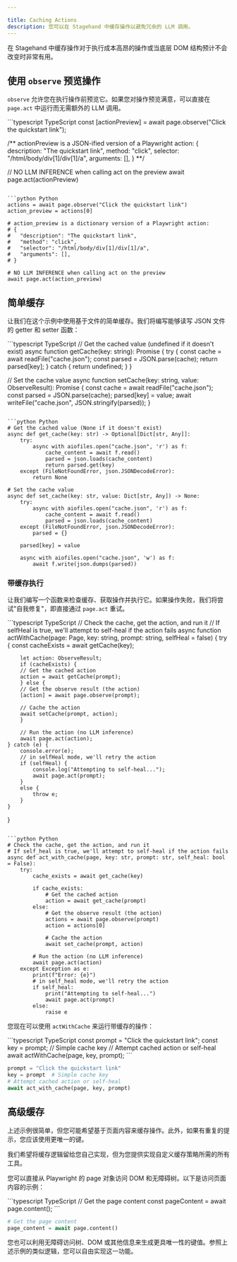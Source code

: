 ```yaml
---

title: Caching Actions
description: 您可以在 Stagehand 中缓存操作以避免冗余的 LLM 调用。
---
```


在 Stagehand 中缓存操作对于执行成本高昂的操作或当底层 DOM 结构预计不会改变时非常有用。

## 使用 `observe` 预览操作

`observe` 允许您在执行操作前预览它。如果您对操作预览满意，可以直接在 `page.act` 中运行而无需额外的 LLM 调用。

<CodeGroup>
```typescript TypeScript
const [actionPreview] = await page.observe("Click the quickstart link");

/** actionPreview is a JSON-ified version of a Playwright action:
{
	description: "The quickstart link",
	method: "click",
	selector: "/html/body/div[1]/div[1]/a",
	arguments: [],
}
**/

// NO LLM INFERENCE when calling act on the preview
await page.act(actionPreview)
```

```python Python
actions = await page.observe("Click the quickstart link")
action_preview = actions[0]

# action_preview is a dictionary version of a Playwright action:
# {
#	"description": "The quickstart link",
#	"method": "click",
#	"selector": "/html/body/div[1]/div[1]/a",
#	"arguments": [],
# }

# NO LLM INFERENCE when calling act on the preview
await page.act(action_preview)
```
</CodeGroup>

## 简单缓存

让我们在这个示例中使用基于文件的简单缓存。我们将编写能够读写 JSON 文件的 getter 和 setter 函数：

<CodeGroup>
```typescript TypeScript
// Get the cached value (undefined if it doesn't exist)
async function getCache(key: string): Promise<ObserveResult | undefined> {
  try {
    const cache = await readFile("cache.json");
    const parsed = JSON.parse(cache);
    return parsed[key];
  } catch {
    return undefined;
  }
}

// Set the cache value
async function setCache(key: string, value: ObserveResult): Promise<void> {
  const cache = await readFile("cache.json");
  const parsed = JSON.parse(cache);
  parsed[key] = value;
  await writeFile("cache.json", JSON.stringify(parsed));
}
```

```python Python
# Get the cached value (None if it doesn't exist)
async def get_cache(key: str) -> Optional[Dict[str, Any]]:
    try:
        async with aiofiles.open("cache.json", 'r') as f:
            cache_content = await f.read()
            parsed = json.loads(cache_content)
            return parsed.get(key)
    except (FileNotFoundError, json.JSONDecodeError):
        return None

# Set the cache value
async def set_cache(key: str, value: Dict[str, Any]) -> None:
    try:
        async with aiofiles.open("cache.json", 'r') as f:
            cache_content = await f.read()
            parsed = json.loads(cache_content)
    except (FileNotFoundError, json.JSONDecodeError):
        parsed = {}
    
    parsed[key] = value
    
    async with aiofiles.open("cache.json", 'w') as f:
        await f.write(json.dumps(parsed))
```
</CodeGroup>

### 带缓存执行

让我们编写一个函数来检查缓存、获取操作并执行它。如果操作失败，我们将尝试"自我修复"，即直接通过 `page.act` 重试。

<CodeGroup>
```typescript TypeScript
// Check the cache, get the action, and run it
// If selfHeal is true, we'll attempt to self-heal if the action fails
async function actWithCache(page: Page, key: string, prompt: string, selfHeal = false) {
	try {
		const cacheExists = await getCache(key);

		let action: ObserveResult;
		if (cacheExists) {
		// Get the cached action
		action = await getCache(prompt);
		} else {
		// Get the observe result (the action)
		[action] = await page.observe(prompt);

		// Cache the action
		await setCache(prompt, action);
		}

		// Run the action (no LLM inference)
		await page.act(action);
	} catch (e) {
		console.error(e);
		// in selfHeal mode, we'll retry the action
		if (selfHeal) {
			console.log("Attempting to self-heal...");
			await page.act(prompt);
		}
		else {
			throw e;
		}
	}
}
```

```python Python
# Check the cache, get the action, and run it
# If self_heal is true, we'll attempt to self-heal if the action fails
async def act_with_cache(page, key: str, prompt: str, self_heal: bool = False):
    try:
        cache_exists = await get_cache(key)

        if cache_exists:
            # Get the cached action
            action = await get_cache(prompt)
        else:
            # Get the observe result (the action)
            actions = await page.observe(prompt)
            action = actions[0]

            # Cache the action
            await set_cache(prompt, action)

        # Run the action (no LLM inference)
        await page.act(action)
    except Exception as e:
        print(f"Error: {e}")
        # in self_heal mode, we'll retry the action
        if self_heal:
            print("Attempting to self-heal...")
            await page.act(prompt)
        else:
            raise e
```
</CodeGroup>

您现在可以使用 `actWithCache` 来运行带缓存的操作：

<CodeGroup>
```typescript TypeScript
const prompt = "Click the quickstart link";
const key = prompt; // Simple cache key
// Attempt cached action or self-heal
await actWithCache(page, key, prompt);
```

```python Python
prompt = "Click the quickstart link"
key = prompt  # Simple cache key
# Attempt cached action or self-heal
await act_with_cache(page, key, prompt)
```
</CodeGroup>

## 高级缓存

上述示例很简单，但您可能希望基于页面内容来缓存操作。此外，如果有重复的提示，您应该使用更唯一的键。

我们希望将缓存逻辑留给您自己实现，但为您提供实现自定义缓存策略所需的所有工具。

您可以直接从 Playwright 的 page 对象访问 DOM 和无障碍树。以下是访问页面内容的示例：

<CodeGroup>
```typescript TypeScript
// Get the page content
const pageContent = await page.content();
```

```python Python
# Get the page content
page_content = await page.content()
```
</CodeGroup>

您也可以利用无障碍访问树、DOM 或其他信息来生成更具唯一性的键值。参照上述示例的类似逻辑，您可以自由实现这一功能。